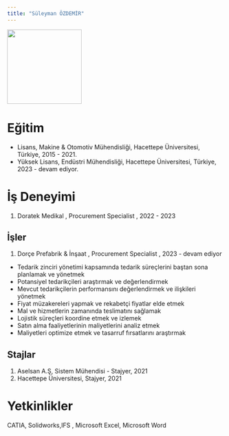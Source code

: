 ---
title: "Süleyman ÖZDEMİR"
---

![](/assets/images/suleymanozdemir-vesikalık.png){fig-align="center" width="173"}

# Eğitim

-   Lisans, Makine & Otomotiv Mühendisliği, Hacettepe Üniversitesi, Türkiye, 2015 - 2021.
-   Yüksek Lisans, Endüstri Mühendisliği, Hacettepe Üniversitesi, Türkiye, 2023 - devam ediyor.

# İş Deneyimi

1.  Doratek Medikal , Procurement Specialist , 2022 - 2023

## İşler

1.  Dorçe Prefabrik & İnşaat , Procurement Specialist , 2023 - devam ediyor

-   Tedarik zinciri yönetimi kapsamında tedarik süreçlerini baştan sona planlamak ve yönetmek
-   Potansiyel tedarikçileri araştırmak ve değerlendirmek
-   Mevcut tedarikçilerin performansını değerlendirmek ve ilişkileri yönetmek
-   Fiyat müzakereleri yapmak ve rekabetçi fiyatlar elde etmek
-   Mal ve hizmetlerin zamanında teslimatını sağlamak
-   Lojistik süreçleri koordine etmek ve izlemek
-   Satın alma faaliyetlerinin maliyetlerini analiz etmek
-   Maliyetleri optimize etmek ve tasarruf fırsatlarını araştırmak

## Stajlar

1.  Aselsan A.Ş, Sistem Mühendisi - Stajyer, 2021
2.  Hacettepe Üniversitesi, Stajyer, 2021

# Yetkinlikler

CATIA, Solidworks,IFS , Microsoft Excel, Microsoft Word
